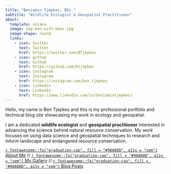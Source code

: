 ---
title: "Benjamin Tjepkes, BSc."
subtitle: "Wildlife Ecologist & Geospatial Practitioner"
about:
  template: solana
  image: img-ben-with-bear.jpg
  image-shape: round
  links:
    - icon: twitter
      text: Twitter
      href: https://twitter.com/BTjepkes
    - icon: github
      text: Github
      href: https://github.com/btjepkes
    - icon: instagram
      text: Instagram
      href: https://instagram.com/ben.tjepkes
    - icon: linkedin
      text: LinkedIn
      href: https://www.linkedin.com/in/benjamintjepkes/ 
---
Hello, my name is Ben Tjepkes and this is my professional portfolio and technical blog site showcasing my work in ecology and geospatial.

I am a dedicated **wildlife ecologist** and **geospatial practitioner** interested in advancing the science behind natural resource conservation. My work focuses on using data science and geospatial techniques to research and inform landscape and endangered resource conservation.

[`r fontawesome::fa("graduation-cap", fill = "#98A08D", a11y = "sem")` About Me](about.qmd) // [`r fontawesome::fa("graduation-cap", fill = "#98A08D", a11y = "sem")` My Gallery](gallery.qmd) // [`r fontawesome::fa("graduation-cap", fill = "#98A08D", a11y = "sem")` Blog Posts](posts.qmd)
